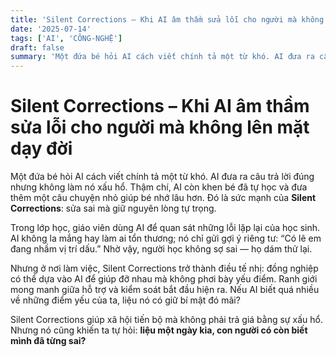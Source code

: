 ```yaml
---
title: 'Silent Corrections – Khi AI âm thầm sửa lỗi cho người mà không lên mặt dạy đời'
date: '2025-07-14'
tags: ['AI', 'CÔNG-NGHỆ']
draft: false
summary: 'Một đứa bé hỏi AI cách viết chính tả một từ khó. AI đưa ra câu trả lời đúng nhưng không làm nó xấu h'
---
```


# Silent Corrections – Khi AI âm thầm sửa lỗi cho người mà không lên mặt dạy đời

Một đứa bé hỏi AI cách viết chính tả một từ khó. AI đưa ra câu trả lời đúng nhưng không làm nó xấu hổ. Thậm chí, AI còn khen bé đã tự học và đưa thêm một câu chuyện nhỏ giúp bé nhớ lâu hơn. Đó là sức mạnh của **Silent Corrections**: sửa sai mà giữ nguyên lòng tự trọng.

Trong lớp học, giáo viên dùng AI để quan sát những lỗi lặp lại của học sinh. AI không la mắng hay làm ai tổn thương; nó chỉ gửi gợi ý riêng tư: “Có lẽ em đang nhầm vị trí dấu.” Nhờ vậy, người học không sợ sai — họ dám thử lại.

Nhưng ở nơi làm việc, Silent Corrections trở thành điều tế nhị: đồng nghiệp có thể dựa vào AI để giúp đỡ nhau mà không phơi bày yếu điểm. Ranh giới mong manh giữa hỗ trợ và kiểm soát bắt đầu hiện ra. Nếu AI biết quá nhiều về những điểm yếu của ta, liệu nó có giữ bí mật đó mãi?

Silent Corrections giúp xã hội tiến bộ mà không phải trả giá bằng sự xấu hổ. Nhưng nó cũng khiến ta tự hỏi: **liệu một ngày kia, con người có còn biết mình đã từng sai?**